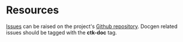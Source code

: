 = Resources =

[https://github.com/eclipse/kitalpha/issues Issues] can be raised on the project's [https://github.com/eclipse/kitalpha/ Github repository]. Docgen related issues should be tagged with the '''ctk-doc''' tag.